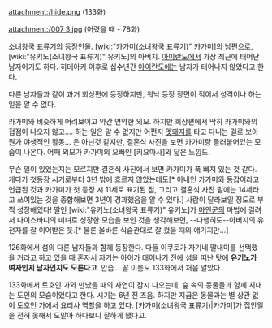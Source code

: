 attachment:/hide.png
(133화)

attachment:/007_3.jpg
(어렸을 때 - 78화)

[[소녀왕국 표류기]]의 등장인물. [wiki:"카가미(소녀왕국 표류기)" 카가미]의 남편으로, [wiki:"유키노(소녀왕국 표류기)" 유키노]의 아버지. [[아이란도]]에서 가장 최근에 태어난 남자이기도 하다. 히데아키 이후로 십수년간 [[아이란도]]에는 남자가 태어나지 않았다고 한다. 

다른 남자들과 같이 과거 회상편에 등장하지만, 워낙 등장 장면이 적어서 성격이나 하는 일을 알 수 없다.

카가미와 비슷하게 어려보이고 약간 연약한 외모. 하지만 회상편에서 딱히 카가미와의 접점이 나오지 않고…. 하는 일은 알 수 없지만 어쩐지 [[멧돼지]]를 타고 다니는 걸로 보아 뭔가 야생적인 활동... 은 아닌것 같지만, 결혼식 사진을 보면 카가미랑 들러붙어있는 모습이 나온다. 어째 외모가 카가미의 오빠인 [키요마사]와 닮은 느낌도.

무슨 일이 있었는지는 모르지만 결혼식 사진에서 보면 카가미가 푹 빠져 있는 것 같다. 게다가 첫등장 시기로부터 3년 밖에 흐르지 않았는데도[* 아내인 카가미와 동갑이라고 언급된 것과 카가미가 첫 등장 시 11세로 표기된 점, 그리고 결혼식 사진 밑에는 14세라고 쓰여있는 것을 종합해보면 3년이 경과했음을 알 수 있다.] 사람이 달라보일 정도로 부쩍 성장해있다! 딸인 [wiki:"유키노(소녀왕국 표류기)" 유키노]가 [[마인군]]의 마법에 걸려서 나이스바디의 미녀로 성장한 모습을 보인 것을 생각해보면, --다행히도--아버지의 유전자를 잘 이어받은 듯.[* 물론 올바른 식습관대로 잘 컸을 때의 얘기지만...]

126화에서 섬의 다른 남자들과 함께 등장한다. 다들 이쿠토가 자기네 딸내미를 선택했을 거라고 하고 있을 때 혼자서 자기는 아이가 태어나기 전에 섬을 떠난 탓에 '''유키노가 여자인지 남자인지도 모른다고'''. 안습... 딸 이름도 133화에서 처음 알았다. 

133화에서 토호인 가와 만났을 때의 사연이 잠시 나오는데, 숲 속의 동물들과 함께 지내는 도인의 모습이었다고 한다. 시기는 6년 전 즈음. 하지만 지금은 동물과는 별 상관 없이 토호인 가에서 요리사 역할을 하고 있다. [카가미(소녀왕국 표류기)|카가미]가 집안일을 전혀 못해서 도맡아 하다보니 잘하게 됐다고.

